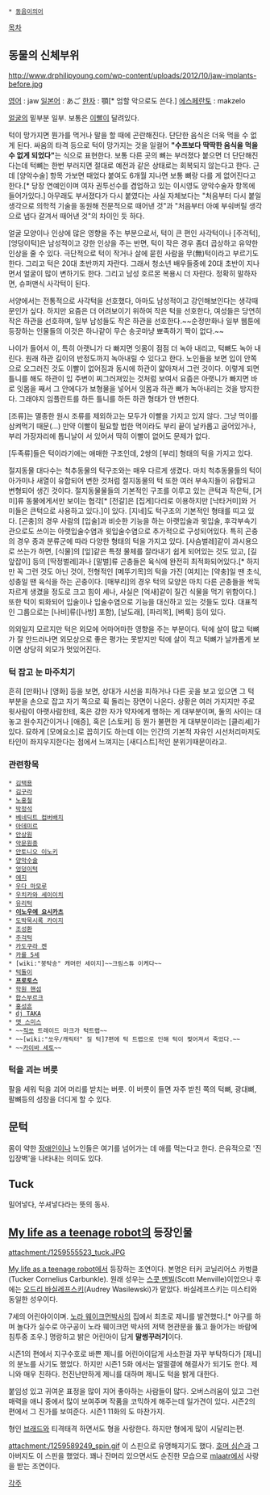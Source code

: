  * [[동음이의어]]

[[목차]]
== 동물의 신체부위 == 
http://www.drphilipyoung.com/wp-content/uploads/2012/10/jaw-implants-before.jpg

[[영어]] : jaw
[[일본어]] : あご
[[한자]] : 顎[* 엄할 악으로도 쓴다.]
[[에스페란토]] : makzelo

[[얼굴]]의 밑부분 일부. 보통은 [[이빨]]이 달려있다.

턱이 망가지면 뭔가를 먹거나 말을 할 때에 곤란해진다. 단단한 음식은 더욱 먹을 수 없게 된다. 싸움의 타격 등으로 턱이 망가지는 것을 일컬어 '''"수프보다 딱딱한 음식을 먹을 수 없게 되었다"'''는 식으로 표현한다. 보통 다른 곳의 뼈는 부러졌다 붙으면 더 단단해진다는데 턱뼈는 한번 부러지면 절대로 예전과 같은 상태로는 회복되지 않는다고 한다. 근데 [양악수술] 항목 가보면 때었다 붙여도 6개월 지나면 보통 뼈랑 다를 게 없어진다고 한다.[* 당장 연예인이며 여자 권투선수를 겸업하고 있는 이시영도 양악수술자 항목에 들어가있다.] 아무래도 부서졌다가 다시 붙였다는 사실 자체보다는 "처음부터 다시 붙일 생각으로 의학적 기술을 동원해 전문적으로 때어낸 것"과 "처음부터 아예 부숴버릴 생각으로 냅다 갈겨서 때어낸 것"의 차이인 듯 하다.

얼굴 모양이나 인상에 많은 영향을 주는 부분으로서, 턱이 큰 편인 사각턱이나 [주걱턱], [엉덩이턱]은 남성적이고 강한 인상을 주는 반면, 턱이 작은 경우 좀더 곱상하고 유약한 인상을 줄 수 있다. 극단적으로 턱이 작거나 살에 묻힌 사람을 무(無)턱이라고 부르기도 한다. 그리고 턱은 20대 초반까지 자란다. 그래서 청소년 배우들중에 20대 초반이 지나면서 얼굴이 많이 변하기도 한다. 그리고 남성 호르몬 복용시 더 자란다. 정확히 말하자면, 슈퍼맨식 사각턱이 된다. 

서양에서는 전통적으로 사각턱을 선호했다, 아마도 남성적이고 강인해보인다는 생각때문인가 싶다. 하지만 요즘은 더 어려보이기 위하여 작은 턱을 선호한다, 여성들은 당연히 작은 하관을 선호하며, 일부 남성들도 작은 하관을 선호한다.~~순정만화나 일부 웹툰에 등장하는 인물들의 이것은 하나같이 무슨 송곳마냥 뾰족하기 짝이 없다.~~

나이가 들어서 이, 특히 아랫니가 다 빠지면 잇몸이 점점 더 녹아 내리고, 턱뼈도 녹아 내린다. 원래 하관 길이의 반정도까지 녹아내릴 수 있다고 한다. 노인들을 보면 입이 안쪽으로 오그러진 것도 이빨이 없어짐과 동시에 하관이 얇아져서 그런 것이다. 이렇게 되면 틀니를 해도 하관이 입 주변이 찌그러져있는 것처럼 보여서 요즘은 아랫니가 빠지면 바로 잇몸을 째서 그 안에다가 보형물을 넣어서 잇몸과 하관 뼈가 녹아내리는 것을 방지한다. 그래야지 임플란트를 하든 틀니를 하든 하관 형태가 안 변한다.

[조류]는 멸종한 원시 조류를 제외하고는 모두가 이빨을 가지고 있지 않다. 그냥 먹이를 삼켜먹기 때문(...) 만약 이빨이 필요할 법한 먹이라도 부리 끝이 날카롭고 굽어있거나, 부리 가장자리에 톱니날이 서 있어서 딱히 이빨이 없어도 문제가 없다. 

[두족류]들은 턱이라기에는 애매한 구조인데, 2쌍의 [부리] 형태의 턱을 가지고 있다. 

절지동물 대다수는 척추동물의 턱구조와는 매우 다르게 생겼다. 마치 척추동물들의 턱이 아가미나 새열이 유합되어 변한 것처럼 절지동물의 턱 또한 여러 부속지들이 유합되고 변형되어 생긴 것이다. 절지동물물들의 기본적인 구조를 이루고 있는 큰턱과 작은턱, [거미]류 동물에게서만 보이는 협각[* [전갈]은 [집게]다리로 이용하지만 [낙타거미]와 거미들은 큰턱으로 사용하고 있다.]이 있다. [지네]도 턱구조의 기본적인 형태를 띠고 있다. [곤충]의 경우 사람의 [입술]과 비슷한 기능을 하는 아랫입술과 윗입술, 후각부속기관으로도 쓰이는 아랫입술수염과 윗입술수염으로 추가적으로 구성되어있다. 특히 곤충의 경우 종과 분류군에 따라 다양한 형태의 턱을 가지고 있다. [사슴벌레]같이 과시용으로 쓰는가 하면, [식물]의 [잎]같은 특정 물체를 잘라내기 쉽게 되어있는 것도 있고, [길앞잡이] 등의 [딱정벌레]과나 [말벌]류 곤충들은 육식에 완전히 최적화되어있다.[* 하지만 꼭 그런 것도 아닌 것이, 전형적인 [메뚜기목]의 턱을 가진 [여치]는 [약충]일 땐 초식, 성충일 땐 육식을 하는 곤충이다. [매부리]의 경우 턱의 모양은 마치 다른 곤충들을 싹둑 자르게 생겼을 정도로 크고 힘이 세나, 사실은 [억새]같이 질긴 식물을 먹기 위함이다.] 또한 턱이 퇴화되어 입술이나 입술수염으로 기능을 대신하고 있는 것들도 있다. 대표적인 그룹으로는 [나비]류([나방] 포함), [날도래], [파리목], [벼룩] 등이 있다.

의외일지 모르지만 턱은 외모에 어마어마한 영향을 주는 부분이다. 턱에 살이 많고 턱뼈가 잘 안드러나면 외모상으로 좋은 평가는 못받지만 턱에 살이 적고 턱뼈가 날카롭게 보이면 상당히 외모가 멋있어진다.
=== 턱 잡고 눈 마주치기 ===
흔히 [만화]나 [영화] 등을 보면, 상대가 시선을 피하거나 다른 곳을 보고 있으면 그 턱 부분을 손으로 잡고 자기 쪽으로 휙 돌리는 장면이 나온다. 상황은 여러 가지지만 주로 윗사람이 아랫사람한테, 혹은 강한 자가 약자에게 행하는 게 대부분이며, 둘의 사이는 대놓고 원수지간이거나 [애증], 혹은 [스토커] 등 뭔가 불편한 게 대부분이라는 [클리셰]가 있다. 묘하게 [모에요소]로 꼽히기도 하는데 이는 인간의 기본적 자유인 시선처리마저도 타인이 좌지우지한다는 점에서 느껴지는 [새디스트]적인 분위기때문이라고.
=== 관련항목 ===
 * [[김택용]]
 * [[김구라]]
 * [[노홍철]]
 * [[박정석]]
 * [[베네딕트 컴버배치]]
 * [[아데미르]]
 * [[안상원]]
 * [[악문원종]]
 * [[안토니오 이노키]]
 * [[양악수술]]
 * [[엉덩이턱]]
 * [[에지]]
 * [[우다 마모루]]
 * [[우치카와 세이이치]]
 * [[유리턱]]
 * '''[[이노우에 요시카츠]]'''
 * [[도박묵시록 카이지]]
 * [[조성환]]
 * [[주걱턱]]
 * [[카도쿠라 켄]]
 * [[카를 5세]]
 * [wiki:"붕탁송" 캐머런 세이지]~~크림스튜 이케다~~
 * [[턱돌이]]
 * '''[[프로토스]]''' 
 * [[학원 핸섬]]
 * [[합스부르크]]
 * [[홍성흔]]
 * [[dj TAKA]]
 * [[맷 스미스]]
 * ~~[[직쏘]] 트레이드 마크가 턱트랩~~
 * ~~[wiki:"쏘우/캐릭터" 질 턱]7편에 턱 트랩으로 인해 턱이 찢어져서 죽었다.~~
 * ~~[[카이바 세토]]~~
=== 턱을 괴는 버릇 ===
팔을 세워 턱을 괴어 머리를 받치는 버릇. 이 버릇이 들면 자주 받친 쪽의 턱뼈, 광대뼈, 팔뼈등의 성장을 더디게 할 수 있다.
== 문턱 ==
몸이 약한 [[장애인]]이나 노인들은 여기를 넘어가는 데 애를 먹는다고 한다. 은유적으로 '진입장벽'을 나타내는 의미도 있다.
== Tuck ==
밀어넣다, 쑤셔넣다라는 뜻의 동사.
== [[My life as a teenage robot]]의 등장인물 ==
attachment:/1259555523_tuck.JPG

[[My life as a teenage robot]]에서 등장하는 조연이다. 본명은 터커 코닐리어스 카벙클(Tucker Cornelius Carbunkle). 원래 성우는 [[스콧 멘빌]](Scott Menville)이었으나 후에는 [[오드리 바실레프스키]](Audrey Wasilewski)가 맡았다. 바실레프스키는 미스티와 동일한 성우이다.

7세의 어린아이이며. [[노라 웨이크먼]]박사의 집에서 최초로 제니를 발견했다.[* 야구를 하며 놀다가 실수로 야구공이 노라 웨이크먼 박사의 저택 현관문을 뚫고 들어가는 바람에 침투중 조우.] 명랑하고 밝은 어린아이 답게 '''말썽꾸러기'''이다.

시즌1의 <The Boy Who Cried Robot>편에서 지구수호로 바쁜 제니를 어린아이답게 사소한걸 자꾸 부탁하다가 [제니]의 분노를 사기도 했었다. 하지만 시즌1 5화 <Party Machine>에서는 얼떨결에 해결사가 되기도 한다. 제니와 매우 친하다. 천진난만하게 제니를 대하며 제니도 턱을 밝게 대한다.

붙임성 있고 귀여운 표정을 많이 지어 좋아하는 사람들이 많다. 오버스러움이 있고 그런 매력을 애니 중에서 많이 보여주며 작품을 코믹하게 해주는데 일가견이 있다. 시즌2의 <Future Shock>편에서 그 진가를 보여준다. 시즌1 11화의 <Daydream Believer>도 마찬가지.

형인 [[브래드]]와 티격태격 하면서도 형을 사랑한다. 하지만 형에게 많이 시달리는편.    

attachment:/1259589249_spin.gif
이 스핀으로 유명해지기도 했다. [[호머 심슨]]과 그 아버지도 이 스핀을 했었다. 
꽤나 잔머리 있으면서도 순진한 모습으로 [[mlaatr]]에서 사랑을 받는 조연이다.

[[각주]]
